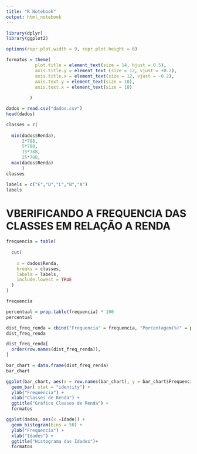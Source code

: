 ---
title: "R Notebook"
output: html_notebook
---



```{r}
library(dplyr)
library(ggplot2)
```

```{r}
options(repr.plot.width = 9, repr.plot.height = 6)

formatos = theme(
           plot.title = element_text(size = 14, hjust = 0.5),
           axis.title.y = element_text (size = 12, vjust = +0.2),
           axis.title.x = element_text(size = 12, vjust = -0.2),
           axis.text.y = element_text(size = 10), 
           axis.text.x = element_text(size = 10)
      
         )

```

```{r}
dados = read.csv("dados.csv")
head(dados)
```


```{r}
classes = c(
  
  min(dados$Renda), 
      2*788, 
      5*788, 
      15*788,
      25*788,
  max(dados$Renda)
      )
classes
```


```{r}
labels = c("E","D","C","B","A")
labels
```

# VBERIFICANDO A FREQUENCIA DAS CLASSES EM RELAÇÃO A RENDA
```{r}
frequencia = table(
  
  cut(
    
    x = dados$Renda,
    breaks = classes,
    labels = labels, 
    include.lowest = TRUE
  )
)

frequencia
```
```{r}
percentual = prop.table(frequencia) * 100
percentual

```




```{r}
dist_freq_renda = cbind("Frequencia" = frequencia, "Porcentagem(%)" = percentual)
dist_freq_renda
```

```{r}
dist_freq_renda[
  order(row.names(dist_freq_renda)),
]

```

```{r}
bar_chart = data.frame(dist_freq_renda)
bar_chart

ggplot(bar_chart, aes(x = row.names(bar_chart), y = bar_chart$Frequencia)) +
  geom_bar( stat = "identity") + 
  ylab("Frequência") + 
  xlab("Classes de Renda") + 
  ggtitle("Gráfico Classes de Renda") + 
  formatos

```

```{r}
ggplot(dados, aes(x =Idade)) +
  geom_histogram(bins = 50) + 
  ylab("Frequencia") + 
  xlab("Idades") +
  ggtitle("Histograma das Idades")+
  formatos

```

```{r}


```